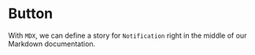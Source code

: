 <!-- Notification.stories.mdx -->



<Meta title="Notification" component={Notification} />


# Button

With `MDX`, we can define a story for `Notification` right in the middle of our
Markdown documentation.

<Canvas>
  <Story name="notification">
    <Notification />
  </Story>
</Canvas>
